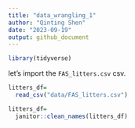 ```yaml
---
title: "data_wrangling_1"
author: "Qinting Shen"
date: "2023-09-19"
output: github_document
---
```


```r
library(tidyverse)
```


let's import the `FAS_litters.csv` csv.

```r
litters_df=
  read_csv("data/FAS_litters.csv")

litters_df=
  janitor::clean_names(litters_df)

```

